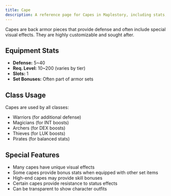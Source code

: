 ```yaml
---
title: Cape
description: A reference page for Capes in Maplestory, including stats, usage, and benefits.
---
```


Capes are back armor pieces that provide defense and often include special visual effects. They are highly customizable and sought after.

## Equipment Stats

* **Defense:** 5~40
* **Req. Level:** 10~200 (varies by tier)
* **Slots:** 1
* **Set Bonuses:** Often part of armor sets

## Class Usage

Capes are used by all classes:
* Warriors (for additional defense)
* Magicians (for INT boosts)
* Archers (for DEX boosts)
* Thieves (for LUK boosts)
* Pirates (for balanced stats)

## Special Features

* Many capes have unique visual effects
* Some capes provide bonus stats when equipped with other set items
* High-end capes may provide skill bonuses
* Certain capes provide resistance to status effects
* Can be transparent to show character outfits